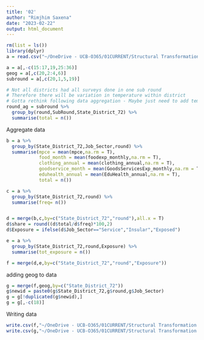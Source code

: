 ```yaml
---
title: '02'
author: "Rimjhim Saxena"
date: "2023-02-22"
output: html_document
---
```


```r
rm(list = ls())
library(dplyr)
a = read.csv("~/OneDrive - UCB-O365/01CURRENT/Structural Transformation Climate Change India/Data/04Append/nss_43_51_56_57_63_66.csv")

a = a[,-c(15:17,19,25:36)]
geog = a[,c(20,2:4,6)]
subround = a[,c(20,1,5,19)]

# Not all districts had all surveys done in one sub round
# Therefore there will be variation in temperature within district
# Gotta rethink following data aggregation - Maybe just need to add temperature by subgroup 
round_ag = subround %>% 
  group_by(round,SubRound,State_District_72) %>% 
  summarise(total = n())
```


Aggregate data 
```r
b = a %>% 
  group_by(State_District_72,Job_Sector,round) %>% 
  summarise(mpce = mean(mpce,na.rm = T),
            food_month = mean(foodexp_monthly,na.rm = T),
            clothing_annual = mean(clothing_annual,na.rm = T),
            goodservice_month = mean(GoodsServicesExp_monthly,na.rm = T),
            eduhealth_annual = mean(EduHealth_annual,na.rm = T),
            total = n())

c = a %>% 
  group_by(State_District_72,round) %>% 
  summarise(freq= n())


d = merge(b,c,by=c("State_District_72","round"),all.x = T)
d$share = round((d$total/d$freq)*100,2)
d$Exposure = ifelse(d$Job_Sector=="Service","Insular","Exposed")

e = a %>% 
  group_by(State_District_72,round,Exposure) %>% 
  summarise(tot_exposure = n())

f = merge(d,e,by=c("State_District_72","round","Exposure"))

```

adding geog to data

```r
g = merge(f,geog,by=c("State_District_72"))
g$newid = paste0(g$State_District_72,g$round,g$Job_Sector)
g = g[!duplicated(g$newid),]
g = g[,-c(18)]
```


Writing data
```r
write.csv(f,"~/OneDrive - UCB-O365/01CURRENT/Structural Transformation Climate Change India/Data/06Final/final-data.csv",row.names = F)
write.csv(g,"~/OneDrive - UCB-O365/01CURRENT/Structural Transformation Climate Change India/Data/06Final/final-wgeog.csv",row.names = F)
```

